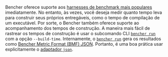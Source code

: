 Bencher oferece suporte aos [harnesses de benchmark mais populares][adapters] imediatamente. No entanto, às vezes, você deseja medir quanto tempo leva para construir seus próprios entregáveis, como o tempo de compilação de um executável. Por sorte, o Bencher também oferece suporte ao acompanhamento dos tempos de construção. A maneira mais fácil de rastrear os tempos de construção é usar o subcomando CLI <code><a href="/pt/docs/explanation/bencher-run/">bencher run</a></code> com a opção `--build-time`. Internamente, o <code><a href="/pt/docs/explanation/bencher-run/">bencher run</a></code> gera os resultados como [Bencher Metric Format (BMF) JSON][bmf]. Portanto, é uma boa prática usar explicitamente o [adaptador `json`][json adapter].

[adapters]: /pt/docs/explanation/adapters/
[bmf]: /pt/docs/reference/bencher-metric-format/
[json adapter]: /pt/docs/explanation/adapters/#-json
